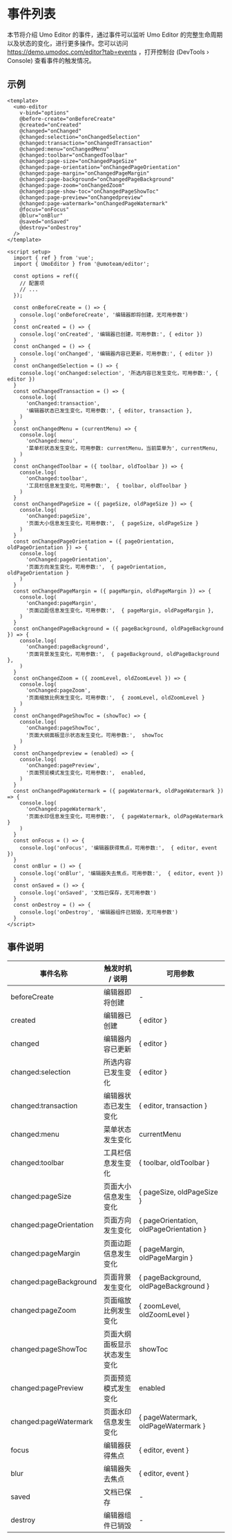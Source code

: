 # 事件列表

本节将介绍 Umo Editor 的事件，通过事件可以监听 Umo Editor 的完整生命周期以及状态的变化，进行更多操作。您可以访问 https://demo.umodoc.com/editor?tab=events ，打开控制台 (DevTools › Console) 查看事件的触发情况。

## 示例

```vue {4-22}
<template>
  <umo-editor
    v-bind="options"
    @before-create="onBeforeCreate"
    @created="onCreated"
    @changed="onChanged"
    @changed:selection="onChangedSelection"
    @changed:transaction="onChangedTransaction"
    @changed:menu="onChangedMenu"
    @changed:toolbar="onChangedToolbar"
    @changed:page-size="onChangedPageSize"
    @changed:page-orientation="onChangedPageOrientation"
    @changed:page-margin="onChangedPageMargin"
    @changed:page-background="onChangedPageBackground"
    @changed:page-zoom="onChangedZoom"
    @changed:page-show-toc="onChangedPageShowToc"
    @changed:page-preview="onChangedpreview"
    @changed:page-watermark="onChangedPageWatermark"
    @focus="onFocus"
    @blur="onBlur"
    @saved="onSaved"
    @destroy="onDestroy"
  />
</template>
 
<script setup>
  import { ref } from 'vue';
  import { UmoEditor } from '@umoteam/editor';

  const options = ref({
    // 配置项
    // ...
  });

  const onBeforeCreate = () => {
    console.log('onBeforeCreate', '编辑器即将创建，无可用参数')
  }
  const onCreated = () => {
    console.log('onCreated', '编辑器已创建，可用参数:', { editor })
  }
  const onChanged = () => {
    console.log('onChanged', '编辑器内容已更新，可用参数:', { editor })
  }
  const onChangedSelection = () => {
    console.log('onChanged:selection', '所选内容已发生变化，可用参数:', { editor })
  }
  const onChangedTransaction = () => {
    console.log(
      'onChanged:transaction',
      '编辑器状态已发生变化，可用参数:', { editor, transaction },
    )
  }
  const onChangedMenu = (currentMenu) => {
    console.log(
      'onChanged:menu',
      '菜单栏状态发生变化，可用参数: currentMenu，当前菜单为', currentMenu,
    )
  }
  const onChangedToolbar = ({ toolbar, oldToolbar }) => {
    console.log(
      'onChanged:toolbar',
      '工具栏信息发生变化，可用参数:',  { toolbar, oldToolbar }
    )
  }
  const onChangedPageSize = ({ pageSize, oldPageSize }) => {
    console.log(
      'onChanged:pageSize',
      '页面大小信息发生变化，可用参数:',  { pageSize, oldPageSize }
    )
  }
  const onChangedPageOrientation = ({ pageOrientation, oldPageOrientation }) => {
    console.log(
      'onChanged:pageOrientation',
      '页面方向发生变化，可用参数:',  { pageOrientation, oldPageOrientation }
    )
  }
  const onChangedPageMargin = ({ pageMargin, oldPageMargin }) => {
    console.log(
      'onChanged:pageMargin',
      '页面边距信息发生变化，可用参数:',  { pageMargin, oldPageMargin },
    )
  }
  const onChangedPageBackground = ({ pageBackground, oldPageBackground }) => {
    console.log(
      'onChanged:pageBackground',
      '页面背景发生变化，可用参数:',  { pageBackground, oldPageBackground },
    )
  }
  const onChangedZoom = ({ zoomLevel, oldZoomLevel }) => {
    console.log(
      'onChanged:pageZoom',
      '页面缩放比例发生变化，可用参数:',  { zoomLevel, oldZoomLevel }
    )
  }
  const onChangedPageShowToc = (showToc) => {
    console.log(
      'onChanged:pageShowToc',
      '页面大纲面板显示状态发生变化，可用参数:',  showToc
    )
  }
  const onChangedpreview = (enabled) => {
    console.log(
      'onChanged:pagePreview',
      '页面预览模式发生变化，可用参数:',  enabled,
    )
  }
  const onChangedPageWatermark = ({ pageWatermark, oldPageWatermark }) => {
    console.log(
      'onChanged:pageWatermark',
      '页面水印信息发生变化，可用参数:',  { pageWatermark, oldPageWatermark }
    )
  }
  const onFocus = () => {
    console.log('onFocus', '编辑器获得焦点，可用参数:',  { editor, event })
  }
  const onBlur = () => {
    console.log('onBlur', '编辑器失去焦点，可用参数:',  { editor, event })
  }
  const onSaved = () => {
    console.log('onSaved', '文档已保存，无可用参数')
  }
  const onDestroy = () => {
    console.log('onDestroy', '编辑器组件已销毁，无可用参数')
  }
</script>
```

## 事件说明

| 事件名称 | 触发时机 / 说明 | 可用参数 |
| --- | --- | --- |
| beforeCreate | 编辑器即将创建 | - |
| created | 编辑器已创建 | \{ editor \} |
| changed | 编辑器内容已更新 | \{ editor \} |
| changed:selection | 所选内容已发生变化 | \{ editor \} |
| changed:transaction | 编辑器状态已发生变化 | \{ editor, transaction \} |
| changed:menu | 菜单状态发生变化 | currentMenu |
| changed:toolbar | 工具栏信息发生变化  | \{ toolbar, oldToolbar \} |
| changed:pageSize | 页面大小信息发生变化  | \{ pageSize, oldPageSize \} |
| changed:pageOrientation | 页面方向发生变化  | \{ pageOrientation, oldPageOrientation \} |
| changed:pageMargin | 页面边距信息发生变化  | \{ pageMargin, oldPageMargin \} |
| changed:pageBackground | 页面背景发生变化  | \{ pageBackground, oldPageBackground \} |
| changed:pageZoom | 页面缩放比例发生变化  | \{ zoomLevel, oldZoomLevel \} |
| changed:pageShowToc | 页面大纲面板显示状态发生变化  | showToc |
| changed:pagePreview | 页面预览模式发生变化  | enabled |
| changed:pageWatermark | 页面水印信息发生变化  | \{ pageWatermark, oldPageWatermark \} |
| focus | 编辑器获得焦点 | \{ editor, event \} |
| blur | 编辑器失去焦点 | \{ editor, event \} |
| saved | 文档已保存 | - |
| destroy | 编辑器组件已销毁 | - |
